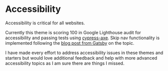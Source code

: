 <Seo
  title="Accessibility"
  description="Accessibility information for Gatsby Theme Catalyst. Provides a review of accessibility work done on the theme and starters. Gatsby Theme Catalyst is an opinionated set of integrated themes and starters to accelerate your next Gatsby project."
/>

# Accessibility

Accessibility is critical for all websites.

Currently this theme is scoring 100 in Google Lighthouse audit for accessibility and passing tests using [cypress-axe](https://www.npmjs.com/package/cypress-axe). Skip nav functionality is implemented following the [blog post from Gatsby](https://www.gatsbyjs.com/blog/2020-02-10-accessible-client-side-routing-improvements/) on the topic.

I have made every effort to address accessibility issues in these themes and starters but would love additional feedback and help with more advanced accessibility topics as I am sure there are things I missed.
